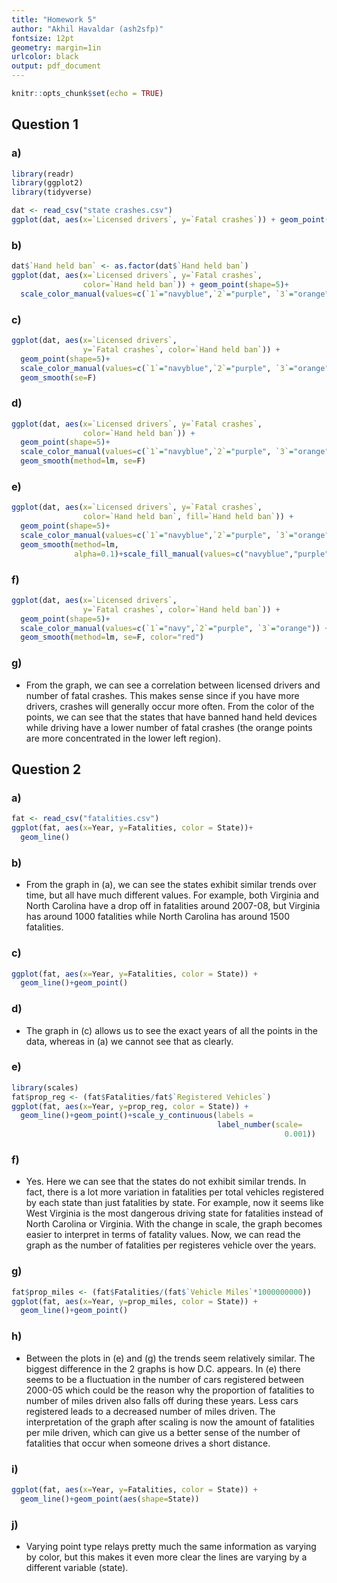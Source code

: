 ```yaml
---
title: "Homework 5" 
author: "Akhil Havaldar (ash2sfp)"
fontsize: 12pt
geometry: margin=1in
urlcolor: black
output: pdf_document
---
```


```r
knitr::opts_chunk$set(echo = TRUE)
```

## Question 1
### a) 
```r
library(readr)
library(ggplot2)
library(tidyverse)

dat <- read_csv("state crashes.csv")
ggplot(dat, aes(x=`Licensed drivers`, y=`Fatal crashes`)) + geom_point(shape=5) 
```

### b) 
```r
dat$`Hand held ban` <- as.factor(dat$`Hand held ban`)
ggplot(dat, aes(x=`Licensed drivers`, y=`Fatal crashes`, 
                color=`Hand held ban`)) + geom_point(shape=5)+
  scale_color_manual(values=c(`1`="navyblue",`2`="purple", `3`="orange")) 
```

### c) 
```r
ggplot(dat, aes(x=`Licensed drivers`, 
                y=`Fatal crashes`, color=`Hand held ban`)) +
  geom_point(shape=5)+
  scale_color_manual(values=c(`1`="navyblue",`2`="purple", `3`="orange")) +
  geom_smooth(se=F) 
```

### d)
```r
ggplot(dat, aes(x=`Licensed drivers`, y=`Fatal crashes`, 
                color=`Hand held ban`)) + 
  geom_point(shape=5)+
  scale_color_manual(values=c(`1`="navyblue",`2`="purple", `3`="orange")) +
  geom_smooth(method=lm, se=F) 
```

### e) 
```r
ggplot(dat, aes(x=`Licensed drivers`, y=`Fatal crashes`, 
                color=`Hand held ban`, fill=`Hand held ban`)) +
  geom_point(shape=5)+
  scale_color_manual(values=c(`1`="navyblue",`2`="purple", `3`="orange")) +
  geom_smooth(method=lm,
              alpha=0.1)+scale_fill_manual(values=c("navyblue","purple","orange"))

```

### f) 
```r
ggplot(dat, aes(x=`Licensed drivers`, 
                y=`Fatal crashes`, color=`Hand held ban`)) +
  geom_point(shape=5)+
  scale_color_manual(values=c(`1`="navy",`2`="purple", `3`="orange")) +
  geom_smooth(method=lm, se=F, color="red") 
```

### g) 
- From the graph, we can see a correlation between licensed drivers and number of fatal crashes. This makes sense since if you have more drivers, crashes will generally occur more often. From the color of the points, we can see that the states that have banned hand held devices while driving have a lower number of fatal crashes (the orange points are more concentrated in the lower left region). 


## Question 2
### a) 
```r
fat <- read_csv("fatalities.csv")
ggplot(fat, aes(x=Year, y=Fatalities, color = State))+ 
  geom_line()
```

### b) 
- From the graph in (a), we can see the states exhibit similar trends over time, but all have much different values. For example, both Virginia and North Carolina have a drop off in fatalities around 2007-08, but Virginia has around 1000 fatalities while North Carolina has around 1500 fatalities.

### c)
```r
ggplot(fat, aes(x=Year, y=Fatalities, color = State)) +
  geom_line()+geom_point()
```

### d) 
- The graph in (c) allows us to see the exact years of all the points in the data, whereas in (a) we cannot see that as clearly. 

### e) 
```r
library(scales)
fat$prop_reg <- (fat$Fatalities/fat$`Registered Vehicles`) 
ggplot(fat, aes(x=Year, y=prop_reg, color = State)) +
  geom_line()+geom_point()+scale_y_continuous(labels =
                                              label_number(scale=
                                                             0.001))
```

### f)
- Yes. Here we can see that the states do not exhibit similar trends. In fact, there is a lot more variation in fatalities per total vehicles registered by each state than just fatalities by state. For example, now it seems like West Virginia is the most dangerous driving state for fatalities instead of North Carolina or Virginia. With the change in scale, the graph becomes easier to interpret in terms of fatality values. Now, we can read the graph as the number of fatalities per registeres vehicle over the years.  

### g) 
```r
fat$prop_miles <- (fat$Fatalities/(fat$`Vehicle Miles`*1000000000))
ggplot(fat, aes(x=Year, y=prop_miles, color = State)) +
  geom_line()+geom_point()
```

### h) 
- Between the plots in (e) and (g) the trends seem relatively similar. The biggest difference in the 2 graphs is how D.C. appears. In (e) there seems to be a fluctuation in the number of cars registered between 2000-05 which could be the reason why the proportion of fatalities to number of miles driven also falls off during these years. Less cars registered leads to a decreased number of miles driven. The interpretation of the graph after scaling is now the amount of fatalities per mile driven, which can give us a better sense of the number of fatalities that occur when someone drives a short distance. 


### i) 
```r
ggplot(fat, aes(x=Year, y=Fatalities, color = State)) +
  geom_line()+geom_point(aes(shape=State))
```

### j) 
- Varying point type relays pretty much the same information as varying by color, but this  makes it even more clear the lines are varying by a different variable (state).
